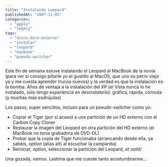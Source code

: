 ```yaml
---
title: "Instalando Leopard"
publishedAt: "2007-11-05"
categories: 
  - "apple"
  - "legacy"
tags: 
  - "disco-duro-externo"
  - "instalar"
  - "leopard"
  - "macbook"
  - "pseudo-switcher"
---
```


Este fin de semana estuve instalando el Leopard al MacBook de la novia (para ver si consigo pillarle yo el gustillo al MacOS, que uno es perro viejo ya y me cuesta aprender trucos nuevos) y la verdad es que la instalación es la bomba. Años de ventaja a la instalación del XP (el Vista nunca lo he instalado, solo tengo experiencia en _desinstalarlo_): gráfica, rápida, cómoda (y muchas más esdrújulas)

Los pasos, super sencillos, incluso para un pseudo-switcher como yo:

- Copiar el Tiger (por si acaso) a una partición de un HD externo con el Carbon Copy Cloner
- Restaurar la imagen del Leopard en otra partición del HD externo (el MacBook no tenía grabadora de DVD-DL)
- Probar que la copia de Tiger funcionaba (arrancando desde ella, ya sabéis, _option_ (alias alt) al escuchar la campanita)
- Reiniciar, option, seleccionar la partición del Leopard, _et voilá!_

Una gozada, vamos. Lastima que me cueste tanto acostumbrarme...
